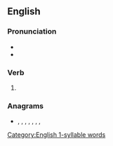 ==English==

===Pronunciation===
* {{IPA|/bɹeɪzd/|lang=en}}
* {{rhymes|eɪzd|lang=en}}
{{rfap|lang=en}}

[[Category:English 1-syllable words]]

===Verb===
{{head|en|verb form}}

# {{en-past of|braise}}

===Anagrams===
* {{l|en|abiders}}, {{l|en|air beds}}, {{l|en|airbeds}}, {{l|en|barside}}, {{l|en|darbies}}, {{l|en|sea bird}}, {{l|en|seabird}}, {{l|en|sidebar}}